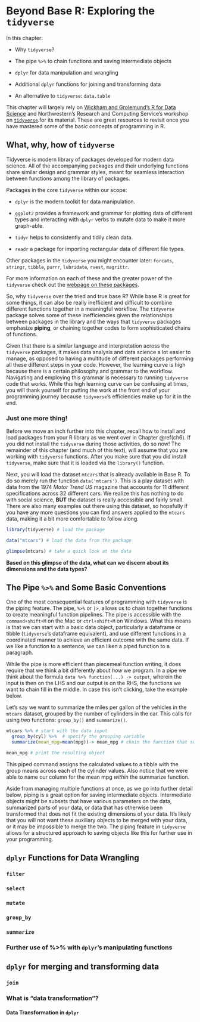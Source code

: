 # Beyond Base R: Exploring the `tidyverse` {#ch8}

In this chapter: 

- Why `tidyverse`?

- The pipe `%>%` to chain functions and saving intermediate objects

- `dplyr` for data manipulation and wrangling

- Additional `dplyr` functions for joining and transforming data 

- An alternative to `tidyverse`: `data.table`

This chapter will largely rely on [Wickham and Grolemund's R for Data Science](https://r4ds.had.co.nz/transform.html) and Northwestern's Research and Computing Service's workshop on [`tidyverse`](https://nuitrcs.github.io/r-tidyverse/html/intro.html#setup).for its material. These are great resources to revisit once you have mastered some of the basic concepts of programming in R. 


## What, why, how of `tidyverse`

Tidyverse is modern library of packages developed for modern data science. All of the accompanying packages and their underlying functions share similar design and grammar styles, meant for seamless interaction between functions among the library of packages. 

Packages in the core `tidyverse` within our scope: 

- `dplyr` is the modern toolkit for data manipulation. 

- `ggplot2` provides a framework and grammar for plotting data of different types and interacting with `dplyr` verbs to mutate data to make it more graph-able. 

- `tidyr` helps to consistently and tidily clean data. 

- `readr` a package for importing rectangular data of different file types. 

Other packages in the `tidyverse` you might encounter later: `forcats`, `stringr`, `tibble`, `purrr`, `lubridate`, `rvest`, `magrittr`. 

For more information on each of these and the greater power of the `tidyverse` check out the [webpage on these packages](https://www.tidyverse.org/packages/). 

So, why `tidyverse` over the tried and true base R? While base R is great for some things, it can also be really inefficient and difficult to combine different functions together in a meaningful workflow. The `tidyverse` package solves some of these inefficiencies given the relationships between packages in the library and the ways that `tidyverse` packages emphasize **piping**, or chaining together codes to form sophisticated chains of functions.  

Given that there is a similar language and interpretation across the `tidyverse` packages, it makes data analysis and data science a lot easier to manage, as opposed to having a multitude of different packages performing all these different steps in your code. However, the learning curve is high because there is a certain philosophy and grammar to the workflow. Navigating and employing this grammar is necessary to running `tidyverse` code that works. While this high learning curve can be confusing at times, you will thank yourself for putting the work at the front end of your programming journey because `tidyverse`'s efficiencies make up for it in the end. 

### Just one more thing! 
Before we move an inch further into this chapter, recall how to install and load packages from your R library as we went over in Chapter \@ref(ch6). If you did not install the `tidyverse` during those activities, do so now! The remainder of this chapter (and much of this text), will assume that you are working with `tidyverse` functions. After you make sure that you did install `tidyverse`, make sure that it is loaded via the `library()` function. 

Next, you will load the dataset `mtcars` that is already available in Base R. To do so merely run the function `data('mtcars')`. This is a play dataset with data from the 1974 *Motor Trend US* magazine that accounts for 11 different specifications across 32 different cars. We realize this has nothing to do with social science, **BUT** the dataset is really accessible and fairly small. There are also many examples out there using this dataset, so hopefully if you have any more questions you can find answers applied to the `mtcars` data, making it a bit more comfortable to follow along.

```r

library(tidyverse) # load the package

data("mtcars") # load the data from the package

glimpse(mtcars) # take a quick look at the data 
```
**Based on this glimpse of the data, what can we discern about its dimensions and the data types?** 

## The Pipe `%>%` and Some Basic Conventions 

One of the most consequential features of programming with `tidyverse` is the piping feature. The pipe, `%>%` or `|>`, allows us to chain together functions to create meaningful function pipelines. The pipe is accessible with the `command+shift+M` on the Mac or `ctrl+shift+M` on Windows. What this means is that we can start with a basic data object, particularly a dataframe or tibble (`tidyverse`'s dataframe equivalent), and use different functions in a coordinated manner to achieve an efficient outcome with the same data. If we like a function to a sentence, we can liken a piped function to a paragraph.

While the pipe is more efficient than piecemeal function writing, it does require that we think a bit differently about *how* we program. In a pipe we think about the formula `data %>% function(...) -> output`, wherein the input is then on the LHS and our output is on the RHS, the functions we want to chain fill in the middle. In case this isn't clicking, take the example below.

Let's say we want to summarize the miles per gallon of the vehicles in the `mtcars` dataset, grouped by the number of cylinders in the car. This calls for using two functions: `group_by()` and `summarize()`. 

```r

mtcars %>% # start with the data input 
  group_by(cyl) %>%  # specify the grouping variable 
  summarize(mean_mpg=mean(mpg))-> mean_mpg # chain the function that summarizes and assign an output 

mean_mpg # print the resulting object 
```
This piped command assigns the calculated values to a tibble with the group means across each of the cylinder values. Also notice that we were able to name our column for the mean mpg *within* the summarize function.

Aside from managing multiple functions at once, as we go into further detail below, piping is a great option for saving intermediate objects. Intermediate objects might be subsets that have various parameters on the data, summarized parts of your data, or data that has otherwise been transformed that does not fit the existing dimensions of your data. It's likely that you will not want these auxiliary objects to be merged with your data, or it may be impossible to merge the two. The piping feature in `tidyverse` allows for a structured approach to saving objects like this for further use in your programming. 

## `dplyr` Functions for Data Wrangling 

### `filter` 

### `select`

### `mutate`

### `group_by`

### `summarize`

### Further use of %>% with `dplyr`'s manipulating functions 

## `dplyr` for merging and transforming data 

### `join` 

### What is "data transformation"? 

#### Data Transformation in `dplyr` 



